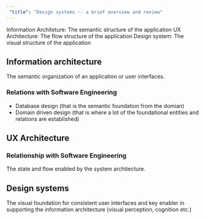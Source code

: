 ```yaml
---
 "title": "Design systems -- a brief overview and review"
---
```


Information Architeture: The semantic structure of the application
UX Architecture: The flow structure of the application
Design system: The visual structure of the application

## Information architecture
The semantic organization of an application or user interfaces. 

### Relations with Software Engineering 
- Database design (that is the semantic foundation from the domian)
- Domain driven design (that is where a lot of the foundational entities and relations are established)

## UX Architecture

### Relationship with Software Engineering
The state and flow enabled by the system architecture. 

## Design systems 
The visual foundation for consistent user interfaces and key enabler in supporting the information architecture (visual perception, cognition etc.)


